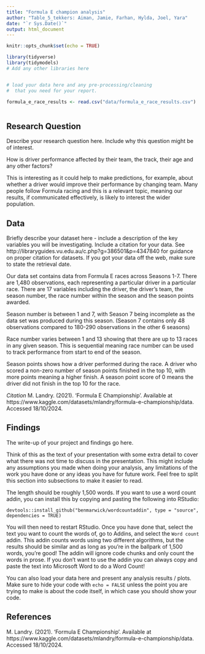 ```yaml
---
title: "Formula E champion analysis"
author: "Table_5_tekkers: Aiman, Jamie, Farhan, Hylda, Joel, Yara"
date: "`r Sys.Date()`"
output: html_document
---
```


```r
knitr::opts_chunk$set(echo = TRUE)
```


```r
library(tidyverse)
library(tidymodels)
# Add any other libraries here



```


```r
# load your data here and any pre-processing/cleaning 
#  that you need for your report.

formula_e_race_results <- read.csv("data/formula_e_race_results.csv")



```


## Research Question

Describe your research question here. Include why this question might be of interest. 

How is driver performance affected by their team, the track, their age and any other factors?

This is interesting as it could help to make predictions, for example, about whether a driver would improve their performance by changing team. Many people follow Formula racing and this is a relevant topic, meaning our results, if communicated effectively, is likely to interest the wider population.



## Data

Briefly describe your dataset here - include a description of the key variables you will be investigating. 
Include a citation for your data. 
See http://libraryguides.vu.edu.au/c.php?g=386501&p=4347840 for guidance on proper citation for datasets. 
If you got your data off the web, make sure to state the retrieval date.



Our data set contains data from Formula E races across Seasons 1-7. There are 1,480 observations, each representing a particular driver in a particular race. There are 17 variables including the driver, the driver's team, the season number, the race number within the season and the season points awarded.

Season number is between 1 and 7, with Season 7 being incomplete as the data set was produced during this season. (Season 7 contains only 48 observations compared to 180-290 observations in the other 6 seasons)

Race number varies between 1 and 13 showing that there are up to 13 races in any given season. This is sequential meaning race number can be used to track performance from start to end of the season.

Season points shows how a driver performed during the race. A driver who scored a non-zero number of season points finished in the top 10, with more points meaning a higher finish. A season point score of 0 means the driver did not finish in the top 10 for the race.

*Citation*
M. Landry. (2021). 'Formula E Championship'. Available at https://www.kaggle.com/datasets/mlandry/formula-e-championship/data. Accessed 18/10/2024.


## Findings

The write-up of your project and findings go here. 

Think of this as the text of your presentation with some extra detail to cover what there was not time to discuss in the presentation. This might include any assumptions you made when doing your analysis, any limitations of the work you have done or any ideas you have for future work. Feel free to split this section into subsections to make it easier to read. 

The length should be roughly 1,500 words. 
If you want to use a word count addin, you can install this by copying and pasting the following into RStudio:

`devtools::install_github("benmarwick/wordcountaddin", type = "source", dependencies = TRUE)`

You will then need to restart RStudio. Once you have done that, select the text you want to count the words of, go to Addins, and select the `Word count` addin.
This addin counts words using two different algorithms, but the results should be similar and as long as you're in the ballpark of 1,500 words, you're good! 
The addin will ignore code chunks and only count the words in prose. If you don't want to use the addin you can always copy and paste the text into Microsoft Word to do a Word Count!

You can also load your data here and present any analysis results / plots.
Make sure to hide your code with  `echo = FALSE` unless the point you are trying to make is about the code itself, in which case you should show your code.





## References

M. Landry. (2021). 'Formula E Championship'. Available at https://www.kaggle.com/datasets/mlandry/formula-e-championship/data. Accessed 18/10/2024.

